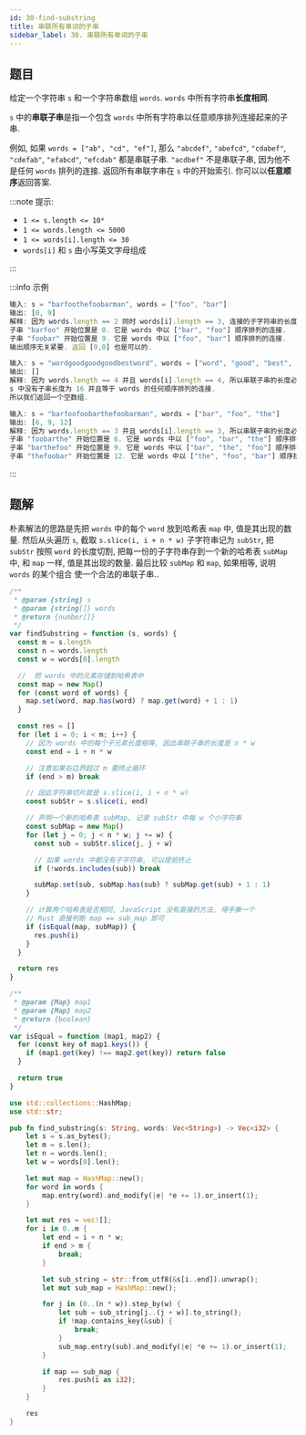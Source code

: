 ```yaml
---
id: 30-find-substring
title: 串联所有单词的子串
sidebar_label: 30. 串联所有单词的子串
---
```


## 题目

给定一个字符串 `s` 和一个字符串数组 `words`. `words` 中所有字符串**长度相同**.

`s` 中的**串联子串**是指一个包含 `words` 中所有字符串以任意顺序排列连接起来的子串.

例如, 如果 `words = ["ab", "cd", "ef"]`, 那么 `"abcdef"`, `"abefcd"`, `"cdabef"`, `"cdefab"`, `"efabcd"`, `"efcdab"` 都是串联子串. `"acdbef"` 不是串联子串, 因为他不是任何 `words` 排列的连接.
返回所有串联字串在 `s` 中的开始索引. 你可以以**任意顺序**返回答案.

:::note 提示:

- `1 <= s.length <= 10⁴`
- `1 <= words.length <= 5000`
- `1 <= words[i].length <= 30`
- `words[i]` 和 `s` 由小写英文字母组成

:::

:::info 示例

```ts
输入: s = "barfoothefoobarman", words = ["foo", "bar"]
输出: [0, 9]
解释: 因为 words.length == 2 同时 words[i].length == 3, 连接的子字符串的长度必须为 6.
子串 "barfoo" 开始位置是 0. 它是 words 中以 ["bar", "foo"] 顺序排列的连接.
子串 "foobar" 开始位置是 9. 它是 words 中以 ["foo", "bar"] 顺序排列的连接.
输出顺序无关紧要. 返回 [9,0] 也是可以的.
```

```ts
输入: s = "wordgoodgoodgoodbestword", words = ["word", "good", "best", "word"]
输出: []
解释: 因为 words.length == 4 并且 words[i].length == 4, 所以串联子串的长度必须为 16.
s 中没有子串长度为 16 并且等于 words 的任何顺序排列的连接.
所以我们返回一个空数组.
```

```ts
输入: s = "barfoofoobarthefoobarman", words = ["bar", "foo", "the"]
输出: [6, 9, 12]
解释: 因为 words.length == 3 并且 words[i].length == 3, 所以串联子串的长度必须为 9.
子串 "foobarthe" 开始位置是 6. 它是 words 中以 ["foo", "bar", "the"] 顺序排列的连接.
子串 "barthefoo" 开始位置是 9. 它是 words 中以 ["bar", "the", "foo"] 顺序排列的连接.
子串 "thefoobar" 开始位置是 12. 它是 words 中以 ["the", "foo", "bar"] 顺序排列的连接.
```

:::

## 题解


朴素解法的思路是先把 `words` 中的每个 `word` 放到哈希表 `map` 中, 值是其出现的数量. 然后从头遍历 `s`, 截取 `s.slice(i, i + n * w)` 子字符串记为 `subStr`,
把 `subStr` 按照 `word` 的长度切割, 把每一份的子字符串存到一个新的哈希表 `subMap` 中, 和 `map` 一样, 值是其出现的数量. 最后比较 `subMap` 和 `map`, 如果相等, 说明 `words` 的某个组合
使一个合法的串联子串..

<Tabs>
  <TabItem value="JavaScript" label="JavaScript" default>

```ts
/**
 * @param {string} s
 * @param {string[]} words
 * @return {number[]}
 */
var findSubstring = function (s, words) {
  const m = s.length
  const n = words.length
  const w = words[0].length

  //  把 words 中的元素存储到哈希表中
  const map = new Map()
  for (const word of words) {
    map.set(word, map.has(word) ? map.get(word) + 1 : 1)
  }

  const res = []
  for (let i = 0; i < m; i++) {
    // 因为 words 中的每个子元素长度相等, 因此串联子串的长度是 n * w
    const end = i + n * w

    // 注意如果右边界超过 m 要终止循环
    if (end > m) break

    // 因此字符串切片就是 s.slice(i, i + n * w)
    const subStr = s.slice(i, end)

    // 声明一个新的哈希表 subMap, 记录 subStr 中每 w 个小字符串
    const subMap = new Map()
    for (let j = 0; j < n * w; j += w) {
      const sub = subStr.slice(j, j + w)

      // 如果 words 中都没有子字符串, 可以提前终止
      if (!words.includes(sub)) break

      subMap.set(sub, subMap.has(sub) ? subMap.get(sub) + 1 : 1)
    }

    // 计算两个哈希表是否相同, JavaScript 没有直接的方法, 得手撕一个
    // Rust 直接判断 map == sub_map 即可
    if (isEqual(map, subMap)) {
      res.push(i)
    }
  }

  return res
}

/**
 * @param {Map} map1
 * @param {Map} map2
 * @return {boolean}
 */
var isEqual = function (map1, map2) {
  for (const key of map1.keys()) {
    if (map1.get(key) !== map2.get(key)) return false
  }

  return true
}
```

</TabItem>
<TabItem value="Rust" label="Rust">

```rust
use std::collections::HashMap;
use std::str;

pub fn find_substring(s: String, words: Vec<String>) -> Vec<i32> {
    let s = s.as_bytes();
    let m = s.len();
    let n = words.len();
    let w = words[0].len();

    let mut map = HashMap::new();
    for word in words {
        map.entry(word).and_modify(|e| *e += 1).or_insert(1);
    }

    let mut res = vec![];
    for i in 0..m {
        let end = i + n * w;
        if end > m {
            break;
        }

        let sub_string = str::from_utf8(&s[i..end]).unwrap();
        let mut sub_map = HashMap::new();

        for j in (0..(n * w)).step_by(w) {
            let sub = sub_string[j..(j + w)].to_string();
            if !map.contains_key(&sub) {
                break;
            }
            sub_map.entry(sub).and_modify(|e| *e += 1).or_insert(1);
        }

        if map == sub_map {
            res.push(i as i32);
        }
    }

    res
}
```

</TabItem>
</Tabs>
